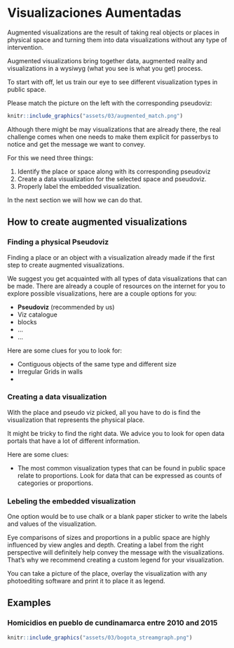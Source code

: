 # Visualizaciones Aumentadas

Augmented visualizations are the result of taking real objects or places in physical space and turning them into data visualizations without any type of intervention.

Augmented visualizations bring together data, augmented reality and visualizations in a wysiwyg (what you see is what you get) process.

To start with off, let us train our eye to see different visualization types in public space.

Please match the picture on the left with the corresponding pseudoviz:

```r
knitr::include_graphics("assets/03/augmented_match.png")
```


Although there might be may visualizations that are already there, the real challenge comes when one needs to make them explicit for passerbys to notice and get the message we want to convey.

For this we need three things:

1. Identify the place or space along with its corresponding pseudoviz
2. Create a data visualization for the selected space and pseudoviz.
3. Properly label the embedded visualization.

In the next section we will how we can do that.



## How to create augmented visualizations

### Finding a physical Pseudoviz 

Finding a place or an object with a visualization already made if the first step to create augmented visualizations.

We suggest you get acquainted with all types of data visualizations that can be made. There are already a couple of resources on the internet for you to explore possible visualizations, here are a couple options for you:

- __Pseudoviz__ (recommended by us)
- Viz catalogue
- blocks
- ...
- ...

Here are some clues for you to look for:

- Contiguous objects of the same type and different size
- Irregular Grids in walls
- 

### Creating a data visualization

With the place and pseudo viz picked, all you have to do is find the visualization that represents the physical place.

It might be tricky to find the right data. We advice you to look for open data portals that have a lot of different information.

Here are some clues:

- The most common visualization types that can be found in public space relate to proportions. Look for data that can be expressed as counts of categories or proportions.


### Lebeling the embedded visualization

One option would be to use chalk or a blank paper sticker to write the labels and values of the visualization.


Eye comparisons of sizes and proportions in a public space are highly influenced by view angles and depth. Creating a label from the right perspective will definitely help convey the message with the visualizations. That's why we recommend creating a custom legend for your visualization. 

You can take a picture of the place, overlay the visualization with any photoediting software and print it to place it as legend.

## Examples

### Homicidios en pueblo de cundinamarca entre 2010 and 2015


```r
knitr::include_graphics("assets/03/bogota_streamgraph.png")
```



